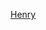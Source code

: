 {{US county navigation box
| template_name = 亨利縣 (印地安納州)
| collapse_state = 
| listclass = hlist
| county = 亨利縣
| state = 印地安納州

| map_image = Map of Indiana highlighting Henry County.svg
| map_caption = 
| map_size = 100x100

| seat = 紐卡斯爾

| title1 = [[都市]]
| body1 = 
* [[紐卡斯爾 (印第安納州)|紐卡斯爾]]

| title2 = [[鎮|市鎮]]
| body2  = 
*[[布朗茨維爾 (印地安納州)|布朗茨維爾]] 
*[[卡迪茲 (印地安納州)|卡迪茲]] 
*[[鄧雷斯 (印地安納州)|鄧雷斯]] 
*[[格林斯伯勒 (印地安納州)|格林斯伯勒]] 
*[[肯納德 (印地安納州)|肯納德]] 
*[[奈茨敦 (印地安納州)|奈茨敦]] 
*[[劉易斯維爾 (印地安納州)|劉易斯維爾]] 
*[[米德爾敦 (印地安納州)|米德爾敦]] 
*[[穆爾蘭 (印地安納州)|穆爾蘭]] 
*[[芒特薩米特 (印地安納州)|芒特薩米特]] 
* [[雪莉 (印地安納州)|雪莉]]‡ 
*[[斯派斯蘭 (印地安納州)|斯派斯蘭]] 
*[[斯普林波特 (印地安納州)|斯普林波特]] 
*[[斯特勞恩 (印地安納州)|斯特勞恩]] 
*[[薩爾弗斯普林斯 (印地安納州)|薩爾弗斯普林斯]]

| title3 = [[行政鎮區]]
| body3  =
*[[布盧里弗鎮區 (印地安納州亨利縣)|布盧里弗]] 
*[[達德利鎮區 (印地安納州亨利縣)|達德利]] 
*[[福爾克里克鎮區 (印地安納州亨利縣)|福爾克里克]] 
*[[富蘭克林鎮區 (印地安納州亨利縣)|富蘭克林]] 
*[[格林斯伯勒鎮區 (印地安納州亨利縣)|格林斯伯勒]] 
*[[哈里森鎮區 (印地安納州亨利縣)|哈里森]] 
*[[亨利鎮區 (印地安納州亨利縣)|亨利]] 
*[[傑佛遜鎮區 (印地安納州亨利縣)|傑佛遜]] 
*[[利柏提鎮區 (印地安納州亨利縣)|利柏提]] 
*[[普雷里鎮區 (印地安納州亨利縣)|普雷里]] 
*[[斯派斯蘭鎮區 (印地安納州亨利縣)|斯派斯蘭]] 
*[[斯托尼克里克鎮區 (印地安納州亨利縣)|斯托尼克里克]] 
*[[韋恩鎮區 (印地安納州亨利縣)|韋恩]]

| title4 =  [[非建制地區]]
| body4 = 
*[[阿什蘭 (印地安納州)|阿什蘭]] 
*[[科溫 (印地安納州亨利縣)|科溫]]  
*[[格蘭特城 (印地安納州)|格蘭特城]] 
*[[希爾斯伯勒 (印地安納州亨利縣)|希爾斯伯勒]] 
*[[亨尼克里克 (印地安納州)|亨尼克里克]] 
*[[諾克斯 (印地安納州亨利縣)|諾克斯]] 
*[[盧瑞 (印地安納州)|盧瑞]] 
*[[梅普爾瓦利 (印地安納州)|梅普爾瓦利]] 
*[[梅卡尼克斯堡 (印地安納州亨利縣)|梅卡尼克斯堡]] 
*[[梅西克 (印地安納州)|梅西克]] 
*[[米爾維爾 (印地安納州亨利縣)|米爾維爾]] 
*[[芒特洛恩 (印地安納州)|芒特洛恩]] 
*[[新里斯本 (印地安納州)|新里斯本]] 
*[[奧格登 (印地安納州)|奧格登]]  
*[[瑞斯維爾 (印地安納州)|瑞斯維爾]] 
*[[羅傑斯維爾 (印地安納州)|羅傑斯維爾]]
*[[斯通夸里米爾斯 (印地安納州)|斯通夸里米爾斯]]
*[[范努伊斯 (印地安納州)|范努伊斯]] 
*[[韋斯特伍德 (印地安納州)|韋斯特伍德]]
*[[伍德維爾 (印地安納州亨利縣)|伍德維爾]]

| title5 = 備註
| body5 = ‡該聚居地有部分隸屬其他縣份

}}<noinclude>
[[Category:印第安納州縣份導航模板|Henry]]
</noinclude>